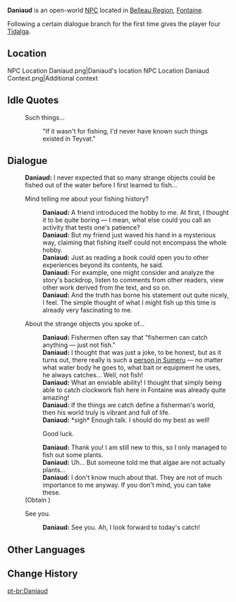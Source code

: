{{Meta
<!-- Remove this template after adding the missing info -->
|missing_NPC_profile  = yes
}}
{{Character Infobox
|type             = Open-World NPC
|image            = NPC Daniaud.png
|realname         = <!-- Optional, if different from in-game name -->
|deceased         = <!-- Past (for deceased prior to events of the game) or free response -->
|region           = Fontaine
|location         = Fontaine
|affiliation       = 
|title            = 

|ancestry         = <!-- Clan/family -->
|father           = 
|mother           = 
|spouse           = 
|sibling          = 
|child            = 
|relative         = 

|voiceEN          = 
|voiceCN          = 
|voiceJP          = 
|voiceKR          = 
|dialoguereward   = {{Card|Tidalga|4}}
}}
'''Daniaud''' is an open-world [[NPC]] located in [[Belleau Region]], [[Fontaine]].

Following a certain dialogue branch for the first time gives the player four [[Tidalga]].

==Location==
<gallery>
NPC Location Daniaud.png|Daniaud's location
NPC Location Daniaud Context.png|Additional context
</gallery>
<!--
==Profile==
''(To be added.)''

===Appearance===
''(To be added.)''

==Quests and Events==
{{Quests and Events}}
-->
==Idle Quotes==
{{Dialogue Start}}
: {{DIcon|Idle}} Such things...
:: {{A|VO Daniaud 01.ogg}} "If it wasn't for fishing, I'd never have known such things existed in Teyvat."
{{Dialogue End}}

==Dialogue==
{{Dialogue Start}}
:'''Daniaud:''' I never expected that so many strange objects could be fished out of the water before I first learned to fish...
:{{DIcon}} Mind telling me about your fishing history?
::'''Daniaud:''' A friend introduced the hobby to me. At first, I thought it to be quite boring &mdash; I mean, what else could you call an activity that tests one's patience?
::'''Daniaud:''' But my friend just waved his hand in a mysterious way, claiming that fishing itself could not encompass the whole hobby.
::'''Daniaud:''' Just as reading a book could open you to other experiences beyond its contents, he said.
::'''Daniaud:''' For example, one might consider and analyze the story's backdrop, listen to comments from other readers, view other work derived from the text, and so on.
::'''Daniaud:''' And the truth has borne his statement out quite nicely, I feel. The simple thought of what I might fish up this time is already very fascinating to me.
:{{DIcon}} About the strange objects you spoke of...
::'''Daniaud:''' Fishermen often say that "fishermen can catch anything &mdash; just not fish."
::'''Daniaud:''' I thought that was just a joke, to be honest, but as it turns out, there really is such a [[Kayvan|person in Sumeru]] &mdash; no matter what water body he goes to, what bait or equipment he uses, he always catches... Well, not fish!
::'''Daniaud:''' What an enviable ability! I thought that simply being able to catch clockwork fish here in Fontaine was already quite amazing!
::'''Daniaud:''' If the things we catch define a fisherman's world, then his world truly is vibrant and full of life.
::'''Daniaud:''' *sigh* Enough talk. I should do my best as well!
::{{DIcon|Reward}} Good luck.
::'''Daniaud:''' Thank you! I am still new to this, so I only managed to fish out some plants.
::'''Daniaud:''' Uh... But someone told me that algae are not actually plants...
::'''Daniaud:''' I don't know much about that. They are not of much importance to me anyway. If you don't mind, you can take these.
:;(Obtain {{Item|Tidalga|x=4}})
:{{DIcon}} See you.
::'''Daniaud:''' See you. Ah, I look forward to today's catch!
{{Dialogue End}}
<!--
==Event Dialogue==
===Event Name===
{{Dialogue Start}}
:'''{{subst:PAGENAME}}:'''
{{Dialogue End}}
-->
==Other Languages==
{{Other Languages|default_hidden=1
|en      = Daniaud
|zhs     = 达尼奥
|zhs_rm  = Dání'ào
|zht     = 達尼奧
|zht_rm  = Dání'ào
|ja      = ダノード
|ja_rm   = Danoodo
|ko      = 다니오
|es      = Daniaud
|fr      = Daniaud
|ru      = Данио
|th      = Daniaud
|vi      = Daniaud
|de      = Daniaud
|id      = Daniaud
|pt      = Daniaud
|tr      = Daniaud
|it      = Daniaud
}}

==Change History==
{{Change History|4.0}}
<!--
==References==
{{Reflist}}-->

[[pt-br:Daniaud]]